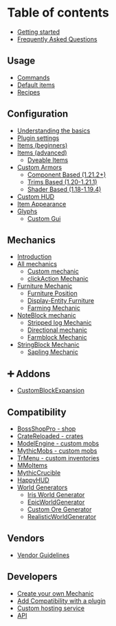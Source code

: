 # Table of contents

* [Getting started](README)
* [Frequently Asked Questions](faq)

## Usage

* [Commands](usage/commands)
* [Default items](usage/default-items)
* [Recipes](usage/recipes)

## Configuration

* [Understanding the basics](configuration/understanding-the-basics)
* [Plugin settings](configuration/plugin-settings)
* [Items (beginners)](configuration/create-your-first-item)
* [Items (advanced)](configuration/items-advanced/README)
  * [Dyeable Items](configuration/items-advanced/dyeable-items)
* [Custom Armors](configuration/custom-armors/README)
  * [Component Based (1.21.2+)](configuration/custom-armors/Components)
  * [Trims Based (1.20-1.21.1)](configuration/custom-armors/Trims)
  * [Shader Based (1.18-1.19.4)](configuration/custom-armors/Shaders)
* [Custom HUD](configuration/custom-hud)
* [Item Appearance](configuration/item-appearance)
* [Glyphs](configuration/glyphs/README)
  * [Custom Gui](configuration/glyphs/custom-gui)

## Mechanics

* [Introduction](mechanics/mechanics-introduction)
* [All mechanics](mechanics/all-mechanics/README)
  * [Custom mechanic](mechanics/all-mechanics/custom-mechanic)
  * [clickAction Mechanic](mechanics/all-mechanics/clickaction-mechanic)
* [Furniture Mechanic](mechanics/furniture-mechanic/README)
  * [Furniture Position](mechanics/furniture-mechanic/furniture\_position)
  * [Display-Entity Furniture](mechanics/furniture-mechanic/display\_entity\_furniture)
  * [Farming Mechanic](mechanics/furniture-mechanic/farming-mechanic)
* [NoteBlock mechanic](mechanics/noteblock-mechanic/README)
  * [Stripped log Mechanic](mechanics/noteblock-mechanic/stripped-log-mechanic)
  * [Directional mechanic](mechanics/noteblock-mechanic/directional-mechanic)
  * [Farmblock Mechanic](mechanics/noteblock-mechanic/farmblock-mechanic)
* [StringBlock Mechanic](mechanics/stringblock-mechanic/README)
  * [Sapling Mechanic](mechanics/stringblock-mechanic/sapling-mechanic)

## ➕ Addons

* [CustomBlockExpansion](addons/customblockexpansion)

## Compatibility

* [BossShopPro - shop](compatibility/bossshoppro-shop)
* [CrateReloaded - crates](compatibility/cratereloaded-crates)
* [ModelEngine - custom mobs](compatibility/modelengine-custom-mobs)
* [MythicMobs - custom mobs](compatibility/mythicmobs-custom-mobs)
* [TrMenu - custom inventories](compatibility/trmenu-custom-inventories)
* [MMoItems](compatibility/mmoitems)
* [MythicCrucible](compatibility/crucible)
* [HappyHUD](compatibility/happyhud)
* [World Generators](compatibility/world-generators/README)
  * [Iris World Generator](compatibility/world-generators/iris-world-generator)
  * [EpicWorldGenerator](compatibility/world-generators/epicworldgenerator)
  * [Custom Ore Generator](compatibility/world-generators/custom-ore-generator)
  * [RealisticWorldGenerator](compatibility/world-generators/realisticworldgenerator)

## Vendors

* [Vendor Guidelines](vendors/vendor-guidelines)

## Developers

* [Create your own Mechanic](developers/mechanics)
* [Add Compatibility with a plugin](developers/create-your-own-compatibility)
* [Custom hosting service](developers/custom-hosting-service)
* [API](developers/api)
